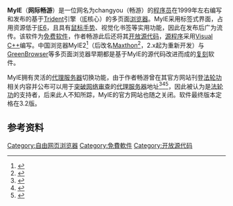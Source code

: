 {{Infobox software
| name = MyIE
| screenshot = File:Screenshot of my MyIE.png
| caption = MyIE3.2繁体中文版截图
| author = changyou（畅游）
| latest release version = 3.2 b475
| latest release date = 2001年12月6日<ref name="myiedown">{{cite web |title=MYIE下载 |url=http://members.fortunecity.co.uk/chsoft/download.html |deadurl=yes |archiveurl=https://web.archive.org/web/20020207063724/http://members.fortunecity.co.uk/chsoft/download.html |archivedate=2002-02-07 |accessdate=2020-06-18 }}</ref>
| programming language = [[Visual_C++|Visual C++]]
| operating system = [[Microsoft_Windows|Microsoft Windows]]
| engine = [[Trident_(排版引擎)|Trident (排版引擎)]]
| language = [[简体中文|简体中文]]、[[繁体中文|繁体中文]]、[[英语|英语]]、[[法语|法语]]<ref name="myiedown" />
| genre = [[网页浏览器|网页浏览器]]
| license = [[自由软件|自由软件]]
}}
'''MyIE'''（'''网际畅游'''）是一位网名为changyou（畅游）的[[程序员|程序员]]在1999年左右编写和发布的基于[[Trident_(排版引擎)|Trident]]引擎（[[Internet_Explorer|IE]]核心）的多页面[[浏览器|浏览器]]。MyIE采用标签式界面，占用资源低于[[IE6|IE6]]，且具有[[鼠标手势|鼠标手势]]、视觉化书签等实用功能，因此在发布后广为流传。该软件为[[免费软件|免费软件]]，作者畅游此后还将其[[开放源代码|开放源代码]]，[[源程序|源程序]]采用[[Visual_C++|Visual C++]]编写。中国浏览器MyIE2<ref>{{cite web|url=http://cn.tech.yahoo.com/061129/555/2og876.html|title=微软IE网络霸业十年回眸|publisher=雅虎科技|date=|accessdate=2013-04-01|archiveurl=https://web.archive.org/web/20070119075332/http://cn.tech.yahoo.com/061129/555/2og876.html|archivedate=2007-01-19|deadurl=yes}}</ref>（后改名[[Maxthon|Maxthon]]<ref>{{cite web|title=Maxthon创始人Jeff Chen：做软件等于做人|url=http://arch.pconline.com.cn/news/yj/0603/764491.html|website=PConline|accessdate=2017-12-09|date=2006-03-06|archive-date=2019-12-15|archive-url=https://web.archive.org/web/20191215184043/http://arch.pconline.com.cn/news/yj/0603/764491.html|dead-url=no}}</ref>，2.x起为重新开发）与[[GreenBrowser|GreenBrowser]]等多页面浏览器早期都是基于MyIE的源代码改进而成的[[复刻_(软件工程)|复刻]]软件。

MyIE拥有灵活的[[代理服务器|代理服务器]]切换功能，由于作者畅游曾在其官方网站刊登[[法轮功|法轮功]]相关内容并公布可以用于[[突破网络审查|突破网络审查]]的[[代理服务器|代理服务器]]地址<ref>{{cite web |title=傲游CEO陈明杰：优秀产品一定可以在商业上成功 |url=https://it.sohu.com/20110916/n319555598.shtml |website=搜狐IT |accessdate=2020-06-18 |archive-date=2020-06-19 |archive-url=https://web.archive.org/web/20200619042702/https://it.sohu.com/20110916/n319555598.shtml |dead-url=no }}</ref><ref>{{cite web |title=畅游软件 |url=http://www.megaone.com/changyou/ |deadurl=yes |archiveurl=https://web.archive.org/web/20010618062452/http://www.megaone.com/changyou/ |archivedate=2001-06-18 |accessdate=2020-06-18 }}</ref><ref>{{cite web |title=畅游软件 |url=http://www.emucities.com.au/members/changyou/ |deadurl=yes |archiveurl=https://web.archive.org/web/20011108184846/http://www.emucities.com.au/members/changyou/ |archivedate=2001-11-08 |access-date=2020-06-18 }}</ref>，因此被认为是[[法轮功|法轮功]]的支持者，后来此人不知所踪，MyIE的官方网站也随之关闭。软件最终版本定格在3.2版。

== 参考资料 ==
{{reflist}}

{{Web browser}}

[[Category:自由网页浏览器|Category:自由网页浏览器]]
[[Category:免費軟件|Category:免費軟件]]
[[Category:开放源代码|Category:开放源代码]]